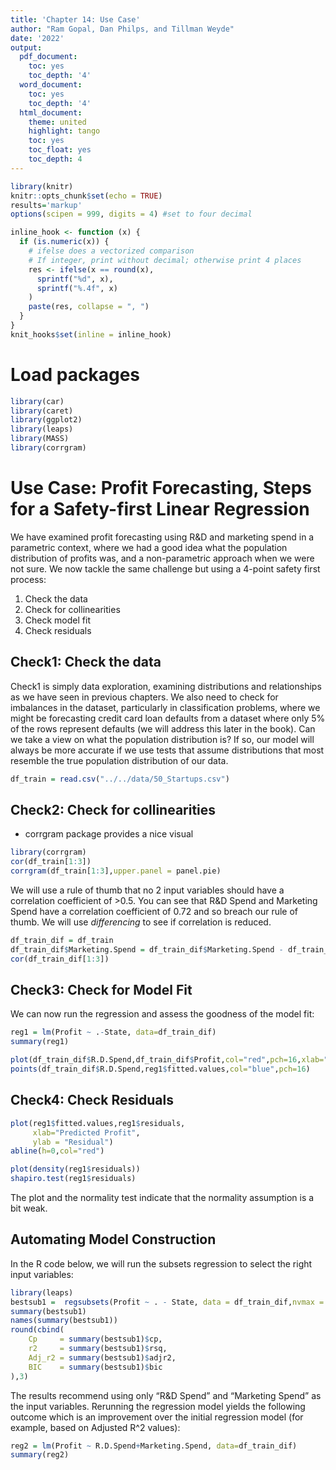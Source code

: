 ```yaml
---
title: 'Chapter 14: Use Case'
author: "Ram Gopal, Dan Philps, and Tillman Weyde"
date: '2022'
output:
  pdf_document:
    toc: yes
    toc_depth: '4'
  word_document:
    toc: yes
    toc_depth: '4'
  html_document:
    theme: united
    highlight: tango
    toc: yes
    toc_float: yes
    toc_depth: 4
---
```


```r
library(knitr)
knitr::opts_chunk$set(echo = TRUE)
results='markup' 
options(scipen = 999, digits = 4) #set to four decimal 

inline_hook <- function (x) {
  if (is.numeric(x)) {
    # ifelse does a vectorized comparison
    # If integer, print without decimal; otherwise print 4 places
    res <- ifelse(x == round(x),
      sprintf("%d", x),
      sprintf("%.4f", x)
    )
    paste(res, collapse = ", ")
  }
}
knit_hooks$set(inline = inline_hook)
```


# Load packages
```r
library(car)
library(caret)
library(ggplot2)
library(leaps)
library(MASS)
library(corrgram)
```

# Use Case:  Profit Forecasting, Steps for a Safety-first Linear Regression

We have examined profit forecasting using R&D and marketing spend in a parametric context, where we had a good idea what the population distribution of profits was, and a non-parametric approach when we were not sure. We now tackle the same challenge but using a 4-point safety first process: 

1. Check the data 
2. Check for collinearities 
3. Check model fit 
4. Check residuals 

## Check1: Check the data 

Check1 is simply data exploration, examining distributions and relationships as we have seen in previous chapters. We also need to check for imbalances in the dataset, particularly in classification problems, where we might be forecasting credit card loan defaults from a dataset where only 5% of the rows represent defaults (we will address this later in the book). Can we take a view on what the population distribution is? If so, our model will always be more accurate if we use tests that assume distributions that most resemble the true population distribution of our data. 
```r
df_train = read.csv("../../data/50_Startups.csv")
```

## Check2: Check for collinearities 

* corrgram package provides a nice visual

```r
library(corrgram)
cor(df_train[1:3])
corrgram(df_train[1:3],upper.panel = panel.pie)
```

We will use a rule of thumb that no 2 input variables should have a correlation coefficient of >0.5. You can see that R&D Spend and Marketing Spend have a correlation coefficient of 0.72 and so breach our rule of thumb.  We will use *differencing* to see if correlation is reduced.


```r
df_train_dif = df_train
df_train_dif$Marketing.Spend = df_train_dif$Marketing.Spend - df_train_dif$R.D.Spend
cor(df_train_dif[1:3])
```
## Check3: Check for Model Fit 

We can now run the regression and assess the goodness of the model fit: 

```r
reg1 = lm(Profit ~ .-State, data=df_train_dif)
summary(reg1)
```



```r
plot(df_train_dif$R.D.Spend,df_train_dif$Profit,col="red",pch=16,xlab="R&D Spend",ylab="profit")
points(df_train_dif$R.D.Spend,reg1$fitted.values,col="blue",pch=16)
```

## Check4: Check Residuals 

```r
plot(reg1$fitted.values,reg1$residuals,
     xlab="Predicted Profit",
     ylab = "Residual")
abline(h=0,col="red")
```

```r
plot(density(reg1$residuals))
shapiro.test(reg1$residuals)
```

The plot and the normality test indicate that the normality assumption is a bit weak. 

## Automating Model Construction


In the R code below, we will run the subsets regression to select the right input variables: 

```r
library(leaps)
bestsub1 =  regsubsets(Profit ~ . - State, data = df_train_dif,nvmax = 12)
summary(bestsub1)
names(summary(bestsub1))
round(cbind( 
    Cp     = summary(bestsub1)$cp,
    r2     = summary(bestsub1)$rsq,
    Adj_r2 = summary(bestsub1)$adjr2,
    BIC    = summary(bestsub1)$bic
),3)

```

The results recommend using only “R&D Spend” and “Marketing Spend” as the input variables. Rerunning the regression model yields the following outcome which is an improvement over the initial regression model (for example, based on Adjusted R^2 values): 

```r
reg2 = lm(Profit ~ R.D.Spend+Marketing.Spend, data=df_train_dif)
summary(reg2)
```





